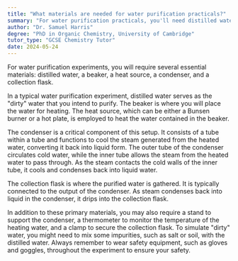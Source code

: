```yaml
---
title: "What materials are needed for water purification practicals?"
summary: "For water purification practicals, you'll need distilled water, a beaker, a heat source, a condenser, and a collection flask."
author: "Dr. Samuel Harris"
degree: "PhD in Organic Chemistry, University of Cambridge"
tutor_type: "GCSE Chemistry Tutor"
date: 2024-05-24
---
```


For water purification experiments, you will require several essential materials: distilled water, a beaker, a heat source, a condenser, and a collection flask.

In a typical water purification experiment, distilled water serves as the "dirty" water that you intend to purify. The beaker is where you will place the water for heating. The heat source, which can be either a Bunsen burner or a hot plate, is employed to heat the water contained in the beaker.

The condenser is a critical component of this setup. It consists of a tube within a tube and functions to cool the steam generated from the heated water, converting it back into liquid form. The outer tube of the condenser circulates cold water, while the inner tube allows the steam from the heated water to pass through. As the steam contacts the cold walls of the inner tube, it cools and condenses back into liquid water.

The collection flask is where the purified water is gathered. It is typically connected to the output of the condenser. As steam condenses back into liquid in the condenser, it drips into the collection flask.

In addition to these primary materials, you may also require a stand to support the condenser, a thermometer to monitor the temperature of the heating water, and a clamp to secure the collection flask. To simulate "dirty" water, you might need to mix some impurities, such as salt or soil, with the distilled water. Always remember to wear safety equipment, such as gloves and goggles, throughout the experiment to ensure your safety.
    